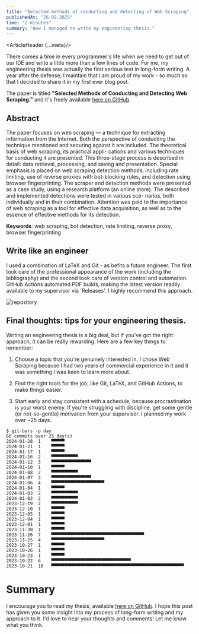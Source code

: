 ```yaml
---
title: "Selected methods of conducting and detecting of Web Scraping"
publishedAt: "26.02.2025"
time: "2 minutes"
summary: "How I managed to write my engineering thesis."
---
```


<ArticleHeader {...meta}/>

There comes a time in every programmer's life when we need to get out of our IDE and write a little more than a few lines of code.
For me, my engineering thesis was actually the first serious test in long-form writing.
A year after the defense, I maintain that I am proud of my work - so much so that I decided to share it in my first ever blog post.

The paper is titled **"Selected Methods of Conducting and Detecting Web Scraping."** and it's freely available [here on GitHub](https://github.com/tulski-thesis/thesis).

## Abstract

The paper focuses on web scraping — a technique for extracting information
from the Internet. Both the perspective of conducting the technique mentioned and
securing against it are included. The theoretical basis of web scraping, its practical appli-
cations and various techniques for conducting it are presented. This three-stage process
is described in detail: data retrieval, processing, and saving and presentation. Special
emphasis is placed on web scraping detection methods, including rate limiting, use of
reverse proxies with bot-blocking rules, and detection using browser fingerprinting. The
scraper and detection methods were presented as a case study, using a research platform
(an online store). The described and implemented detections were tested in various sce-
narios, both individually and in their combination. Attention was paid to the importance
of web scraping as a tool for effective data acquisition, as well as to the essence of effective
methods for its detection.

**Keywords**: web scraping, bot detection, rate limiting, reverse proxy, browser fingerprinting


## Write like an engineer

I used a combination of LaTeX and Git - as befits a future engineer.
The first took care of the professional appearance of the work (including the bibliography) and the second took care of version control and automation.
GitHub Actions automated PDF builds, making the latest version readily available to my supervisor via 'Releases'.
I highly recommend this approach.

![repository](/images/web-scraping-detection/tulski-thesis-repo.png)

## Final thoughts: tips for your engineering thesis.

Writing an engineering thesis is a big deal, but if you've got the right approach, it can be really rewarding.
Here are a few key things to remember:

1. Choose a topic that you're genuinely interested in. I chose Web Scraping because I had two years of commercial experience in it and it was something I was keen to learn more about.

2. Find the right tools for the job, like Git, LaTeX, and GitHub Actions, to make things easier.

3. Start early and stay consistent with a schedule, because procrastination is your worst enemy. If you're struggling with discipline, get some gentle (or not-so-gentle) motivation from your supervisor. I planned my work over ~25 days.

```plaintext
$ git-bars -p day
60 commits over 25 day(s)
2024-01-28  1    ▀▀▀▀▀
2024-01-21  1    ▀▀▀▀▀
2024-01-17  1    ▀▀▀▀▀
2024-01-16  2    ▀▀▀▀▀▀▀▀▀▀
2024-01-12  3    ▀▀▀▀▀▀▀▀▀▀▀▀▀▀▀
2024-01-10  1    ▀▀▀▀▀
2024-01-08  2    ▀▀▀▀▀▀▀▀▀▀
2024-01-07  3    ▀▀▀▀▀▀▀▀▀▀▀▀▀▀▀
2024-01-06  4    ▀▀▀▀▀▀▀▀▀▀▀▀▀▀▀▀▀▀▀▀
2024-01-04  1    ▀▀▀▀▀
2024-01-03  2    ▀▀▀▀▀▀▀▀▀▀
2024-01-02  2    ▀▀▀▀▀▀▀▀▀▀
2023-12-19  2    ▀▀▀▀▀▀▀▀▀▀
2023-12-10  1    ▀▀▀▀▀
2023-12-05  1    ▀▀▀▀▀
2023-12-04  1    ▀▀▀▀▀
2023-12-01  1    ▀▀▀▀▀
2023-11-30  1    ▀▀▀▀▀
2023-11-26  7    ▀▀▀▀▀▀▀▀▀▀▀▀▀▀▀▀▀▀▀▀▀▀▀▀▀▀▀▀▀▀▀▀▀▀▀
2023-11-25  4    ▀▀▀▀▀▀▀▀▀▀▀▀▀▀▀▀▀▀▀▀
2023-10-27  1    ▀▀▀▀▀
2023-10-26  1    ▀▀▀▀▀
2023-10-23  1    ▀▀▀▀▀
2023-10-22  6    ▀▀▀▀▀▀▀▀▀▀▀▀▀▀▀▀▀▀▀▀▀▀▀▀▀▀▀▀▀▀
2023-10-21  10   ▀▀▀▀▀▀▀▀▀▀▀▀▀▀▀▀▀▀▀▀▀▀▀▀▀▀▀▀▀▀▀▀▀▀▀▀▀▀▀▀▀▀▀▀▀▀▀▀▀▀
```

# Summary

I encourage you to read my thesis, available [here on GitHub](https://github.com/tulski-thesis/thesis).
I hope this post has given you some insight into my process of long-form writing and my approach to it.
I'd love to hear your thoughts and comments! Let me know what you think.